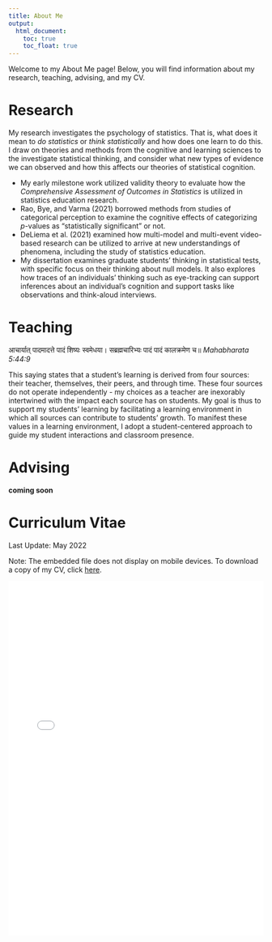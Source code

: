 ```yaml
---
title: About Me
output: 
  html_document:
    toc: true
    toc_float: true
---
```


Welcome to my About Me page! Below, you will find information about my research, teaching, advising, and my CV. 

# Research 

My research investigates the psychology of statistics. That is, what does it mean to *do statistics* or *think statistically* and how does one learn to do this. I draw on theories and methods from the cognitive and learning sciences to the investigate statistical thinking, and consider what new types of evidence we can observed and how this affects our theories of statistical cognition. 

- My early milestone work utilized validity theory to evaluate how the *Comprehensive Assessment of Outcomes in Statistics* is utilized in statistics education research. 
- Rao, Bye, and Varma (2021) borrowed methods from studies of categorical perception to examine the cognitive effects of categorizing *p*-values as "statistically significant" or not. 
- DeLiema et al. (2021) examined how multi-model and multi-event video-based research can be utilized to arrive at new understandings of phenomena, including the study of statistics education. 
- My dissertation examines graduate students' thinking in statistical tests, with specific focus on their thinking about null models. It also explores how traces of an individuals' thinking such as eye-tracking can support inferences about an individual's cognition and support tasks like observations and think-aloud interviews. 

# Teaching

आचार्यात् पादमादत्ते पादं शिष्यः स्वमेधया। सब्रह्मचारिभ्यः पादं पादं कालक्रमेण च॥ *Mahabharata 5:44:9*

This saying states that a student’s learning is derived from four sources: their teacher, themselves, their peers, and through time. These four sources do not operate independently - my choices as a teacher are inexorably intertwined with the impact each source has on students. My goal is thus to support my students’ learning by facilitating a learning environment in which all sources can contribute to students’ growth. To manifest these values in a learning environment, I adopt a student-centered approach to guide my student interactions and classroom presence. 


# Advising

**coming soon**


# Curriculum Vitae

Last Update: May 2022

Note: The embedded file does not display on mobile devices. To download a copy of my CV, click [here](https://github.com/RaoVNV/RaoVNV.github.io/raw/main/RaoVNV_CV.pdf).

<embed 
  src="/RaoVNV_CV.pdf" 
  type="application/pdf" 
  width="100%" 
  height="700px"
/>
